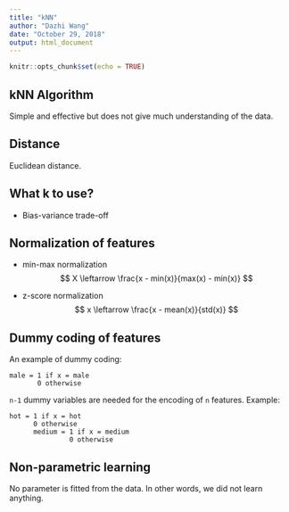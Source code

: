 ---
title: "kNN"
author: "Dazhi Wang"
date: "October 29, 2018"
output: html_document
---

```{r setup, include=FALSE}
knitr::opts_chunk$set(echo = TRUE)
```

## kNN Algorithm

Simple and effective but does not give much understanding of the data. 

## Distance

Euclidean distance.

## What k to use?

* Bias-variance trade-off

## Normalization of features

* min-max normalization
$$ X \leftarrow \frac{x - min(x)}{max(x) - min(x)} $$

* z-score normalization
$$ x \leftarrow \frac{x - mean(x)}{std(x)} $$

## Dummy coding of features

An example of dummy coding:
```
male = 1 if x = male
       0 otherwise
```

`n-1` dummy variables are needed for the encoding of `n` features. Example:
```
hot = 1 if x = hot
      0 otherwise
      medium = 1 if x = medium
               0 otherwise
```

## Non-parametric learning

No parameter is fitted from the data. In other words, we did not learn anything.

